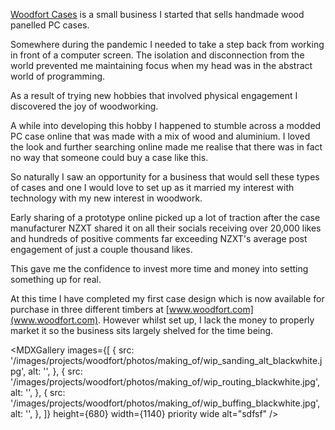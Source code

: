 
<MDXImage
  src="/images/projects/woodfort/woodfort_banner_01.jpg"
  width={1140}
  aspectRatio="6/3"
  priority
  zoom="1.4"
  wide
  layout="responsive"
  alt=""
/>

[Woodfort Cases](https://www.woodfortcases.com) is a small business I started that sells handmade wood panelled PC cases.

Somewhere during the pandemic I needed to take a step back from working in front of a computer screen. The isolation and disconnection from the world prevented me maintaining focus when my head was in the abstract world of programming.

As a result of trying new hobbies that involved physical engagement I discovered the joy of woodworking.

<MDXVideo
  src="/video/woodfort_advert_video_lowres.mp4"
  width={680}
  aspectRatio="17/10"
  caption="The Genisis case by Woodfort Cases here in Tasmanian Oak, American Walnut and Australian Blackwood."
  showMuteButton
/>

<MDXInstagramEmbed width={416} float="right" />

A while into developing this hobby I happened to stumble across
a modded PC case online that was made with a mix of wood and aluminium. I loved the
look and further searching online made me realise that there was in fact no way that
someone could buy a case like this.

So naturally I saw an opportunity for a business that would sell these types of cases and one I would love to set up as it married my interest with technology with my new interest in woodwork.

Early sharing of a prototype online picked up a lot of traction after the case manufacturer
NZXT shared it on all their socials receiving over 20,000 likes and hundreds of positive
comments far exceeding NZXT's average post engagement of just a couple thousand likes.

This gave me the confidence to invest more time and money into setting something up for real.

At this time I have completed my first case design which is now available for purchase in three different timbers at [www.woodfort.com](www.woodfort.com). However whilst set up, I lack the money to properly market it so the business sits largely shelved for the time being.

<MDXImage
  src="/images/projects/woodfort/photos/genesis_walnut/power1_walnut.jpg"
  height={680}
  width={1140}
  wide
  layout="responsive"
  alt=""
/>

<MDXGallery
  images={[
    {
      src: '/images/projects/woodfort/photos/making_of/wip_sanding_alt_blackwhite.jpg',
      alt: '',
    },
    {
      src: '/images/projects/woodfort/photos/making_of/wip_routing_blackwhite.jpg',
      alt: '',
    },
    {
      src: '/images/projects/woodfort/photos/making_of/wip_buffing_blackwhite.jpg',
      alt: '',
    },
  ]}
  height={680}
  width={1140}
  priority
  wide
  alt="sdfsf"
/>
